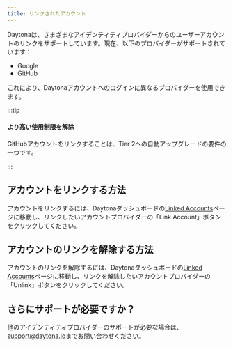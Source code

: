 ```yaml
---
title: リンクされたアカウント
---
```


Daytonaは、さまざまなアイデンティティプロバイダーからのユーザーアカウントのリンクをサポートしています。現在、以下のプロバイダーがサポートされています：

- Google
- GitHub

これにより、Daytonaアカウントへのログインに異なるプロバイダーを使用できます。

:::tip

#### より高い使用制限を解除

GitHubアカウントをリンクすることは、Tier 2への自動アップグレードの要件の一つです。

:::

## アカウントをリンクする方法

アカウントをリンクするには、Daytonaダッシュボードの[Linked Accounts](https://app.daytona.io/dashboard/user/linked-accounts)ページに移動し、リンクしたいアカウントプロバイダーの「Link Account」ボタンをクリックしてください。

## アカウントのリンクを解除する方法

アカウントのリンクを解除するには、Daytonaダッシュボードの[Linked Accounts](https://app.daytona.io/dashboard/user/linked-accounts)ページに移動し、リンクを解除したいアカウントプロバイダーの「Unlink」ボタンをクリックしてください。

## さらにサポートが必要ですか？

他のアイデンティティプロバイダーのサポートが必要な場合は、[support@daytona.io](mailto:support@daytona.io)までお問い合わせください。
